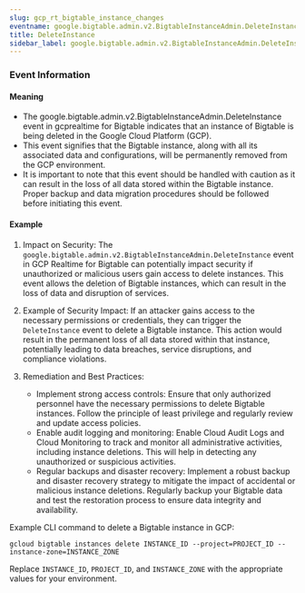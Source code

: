 ```yaml
--- 
slug: gcp_rt_bigtable_instance_changes
eventname: google.bigtable.admin.v2.BigtableInstanceAdmin.DeleteInstance
title: DeleteInstance
sidebar_label: google.bigtable.admin.v2.BigtableInstanceAdmin.DeleteInstance
---
```

                       
### Event Information

#### Meaning

- The google.bigtable.admin.v2.BigtableInstanceAdmin.DeleteInstance event in gcprealtime for Bigtable indicates that an instance of Bigtable is being deleted in the Google Cloud Platform (GCP).
- This event signifies that the Bigtable instance, along with all its associated data and configurations, will be permanently removed from the GCP environment.
- It is important to note that this event should be handled with caution as it can result in the loss of all data stored within the Bigtable instance. Proper backup and data migration procedures should be followed before initiating this event.

#### Example

1. Impact on Security: The `google.bigtable.admin.v2.BigtableInstanceAdmin.DeleteInstance` event in GCP Realtime for Bigtable can potentially impact security if unauthorized or malicious users gain access to delete instances. This event allows the deletion of Bigtable instances, which can result in the loss of data and disruption of services.

2. Example of Security Impact: If an attacker gains access to the necessary permissions or credentials, they can trigger the `DeleteInstance` event to delete a Bigtable instance. This action would result in the permanent loss of all data stored within that instance, potentially leading to data breaches, service disruptions, and compliance violations.

3. Remediation and Best Practices:
   - Implement strong access controls: Ensure that only authorized personnel have the necessary permissions to delete Bigtable instances. Follow the principle of least privilege and regularly review and update access policies.
   - Enable audit logging and monitoring: Enable Cloud Audit Logs and Cloud Monitoring to track and monitor all administrative activities, including instance deletions. This will help in detecting any unauthorized or suspicious activities.
   - Regular backups and disaster recovery: Implement a robust backup and disaster recovery strategy to mitigate the impact of accidental or malicious instance deletions. Regularly backup your Bigtable data and test the restoration process to ensure data integrity and availability.

Example CLI command to delete a Bigtable instance in GCP:
```
gcloud bigtable instances delete INSTANCE_ID --project=PROJECT_ID --instance-zone=INSTANCE_ZONE
```
Replace `INSTANCE_ID`, `PROJECT_ID`, and `INSTANCE_ZONE` with the appropriate values for your environment.


 